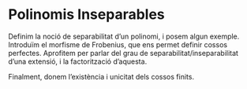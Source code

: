 # Polinomis Inseparables

Definim la noció de separabilitat d'un polinomi, i posem algun exemple. Introduïm el morfisme de Frobenius,
que ens permet definir cossos perfectes. Aprofitem per parlar del grau de separabilitat/inseparabilitat d'una
extensió, i la factorització d'aquesta.

Finalment, donem l'existència i unicitat dels cossos finits.